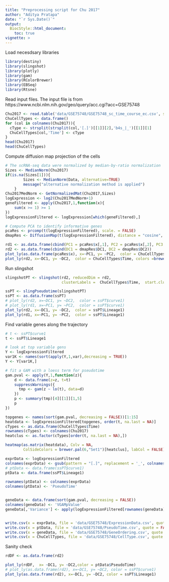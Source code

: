 ---
title: "Preprocessing script for Chu 2017"
author: "Aditya Pratapa"
date: "`r Sys.Date()`"
output: 
  BiocStyle::html_document:
    toc: true
vignette: >
---
Load necesdsary libraries
```{r warning=FALSE,message=FALSE}
library(destiny)
library(slingshot)
library(plotly)
library(gam)
library(RColorBrewer)
library(EBSeq)
library(Rtsne)
```
Read input files. The input file is from https://www.ncbi.nlm.nih.gov/geo/query/acc.cgi?acc=GSE75748
```{r warning=FALSE}
Chu2017 <- read.table('data/GSE75748/GSE75748_sc_time_course_ec.csv', sep = ',', header = T, row.names = 1)
ChuCellTypes <- data.frame()
for (col in colnames(Chu2017)){
  cType <- strsplit(strsplit(col,'[.]')[[1]][2],'b4s_|_')[[1]][1]
  ChuCellTypes[col,'Time'] <- cType
}
head(Chu2017)
head(ChuCellTypes)
```
Compute diffusion map projection of the cells
```{r warning=FALSE, fig.height=10}
# The scRNA-seq data were normalized by median-by-ratio normalization
Sizes <- MedianNorm(Chu2017)
if(is.na(Sizes[1])){
		Sizes <- MedianNorm(Data, alternative=TRUE)
		message("alternative normalization method is applied")
	}
Chu2017MedNorm <- GetNormalizedMat(Chu2017,Sizes)
logExpression <- log2(Chu2017MedNorm+1)
geneFiltered <- apply(Chu2017,1,function(x){
    sum(x >= 1) >= 1
})
logExpressionFiltered <- logExpression[which(geneFiltered),]

```

```{r}
# Compute PCA to identify informative genes
pcaRes <- prcomp(t(logExpressionFiltered), scale. = FALSE)
dmapRes <- DiffusionMap(t(logExpressionFiltered), distance = "cosine", sigma =0.25, k = 100 )

```


```{r}

rd1 <- as.data.frame(cbind(PC1 = pcaRes$x[,1], PC2 = pcaRes$x[,2], PC3 = pcaRes$x[,3]))
rd2 <- as.data.frame(cbind(DC1 = dmapRes$DC1, DC2 = dmapRes$DC2))
plot_ly(as.data.frame(pcaRes$x), x=~PC1, y= ~PC2,  color = ChuCellTypes$Time, colors = brewer.pal(6,"Set1"))
plot_ly(rd2, x=~DC1, y= ~DC2,  color = ChuCellTypes$Time, colors =brewer.pal(6,"Set1"))
```
Run slingshot
```{r}
slingshotPT <- slingshot(rd2, reducedDim = rd2, 
                         clusterLabels =  ChuCellTypes$Time,  start.clus = '00h', end.clus = '96h')
```

```{r}
ssPT <- slingPseudotime(slingshotPT)
ssPT <- as.data.frame(ssPT)
# plot_ly(rd2, x=~DC1, y= ~DC2,  color = ssPT$curve1)
# plot_ly(rd1, x=~PC1, y= ~PC2,  color = ssPT$curve1)
plot_ly(rd2, x=~DC1, y= ~DC2,  color = ssPT$Lineage1)
plot_ly(rd1, x=~PC1, y= ~PC2,  color = ssPT$Lineage1)

```

Find variable genes along the trajectory
```{r}
# t <- ssPT$curve1
t <- ssPT$Lineage1

# look at top variable gens
Y <- logExpressionFiltered
var1K <- names(sort(apply(Y,1,var),decreasing = TRUE))
Y <- Y[var1K,]

# fit a GAM with a loess term for pseudotime
gam.pval <- apply(Y,1,function(z){
    d <- data.frame(z=z, t=t)
    suppressWarnings({
      tmp <- gam(z ~ lo(t), data=d)
    })
    p <- summary(tmp)[4][[1]][1,5]
    p
})
```


```{r}
topgenes <- names(sort(gam.pval, decreasing = FALSE))[1:15]
heatdata <- logExpressionFiltered[topgenes, order(t, na.last = NA)]
cTypes <- as.data.frame(ChuCellTypes$Time)
rownames(cTypes) <- colnames(Chu2017)
heatclus <- as.factor(cTypes[order(t, na.last = NA),])

heatmap(as.matrix(heatdata), Colv = NA,
        ColSideColors = brewer.pal(6,"Set1")[heatclus], labCol = FALSE)
```


```{r}

exprData <- logExpressionFiltered
colnames(exprData) <- gsub(pattern = "[.]", replacement = '_', colnames(exprData))
# ptData <- data.frame(ssPT$curve1)
ptData <- data.frame(ssPT$Lineage1)

rownames(ptData) <- colnames(exprData)
colnames(ptData) <- 'PseudoTime'


geneData <- data.frame(sort(gam.pval, decreasing = FALSE))
colnames(geneData) <- 'VGAMpValue'
geneData[,'Variance'] <- apply(logExpressionFiltered[rownames(geneData),],1,var)


write.csv(x = exprData, file = 'data/GSE75748/ExpressionData.csv', quote = FALSE)
write.csv(x = ptData, file = 'data/GSE75748/PseudoTime.csv', quote = FALSE)
write.csv(x = geneData, file = 'data/GSE75748/GeneOrdering.csv', quote = FALSE)
write.csv(x = ChuCellTypes, file = 'data/GSE75748/CellType.csv', quote = FALSE)

```

Sanity check
```{r}
rdDF <- as.data.frame(rd2)

plot_ly(rdDF,  x= ~DC1, y= ~DC2,color = ptData$PseudoTime)
# plot_ly(as.data.frame(rd2), x=~DC1, y= ~DC2, color = ssPT$curve1)
plot_ly(as.data.frame(rd2), x=~DC1, y= ~DC2, color = ssPT$Lineage1)

```
\
